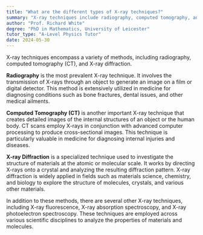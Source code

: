```yaml
---
title: "What are the different types of X-ray techniques?"
summary: "X-ray techniques include radiography, computed tomography, and X-ray diffraction, each serving different purposes in medical imaging and materials analysis."
author: "Prof. Richard White"
degree: "PhD in Mathematics, University of Leicester"
tutor_type: "A-Level Physics Tutor"
date: 2024-05-30
---
```


X-ray techniques encompass a variety of methods, including radiography, computed tomography (CT), and X-ray diffraction.

**Radiography** is the most prevalent X-ray technique. It involves the transmission of X-rays through an object to generate an image on a film or digital detector. This method is extensively utilized in medicine for diagnosing conditions such as bone fractures, dental issues, and other medical ailments.

**Computed Tomography (CT)** is another important X-ray technique that creates detailed images of the internal structures of an object or the human body. CT scans employ X-rays in conjunction with advanced computer processing to produce cross-sectional images. This technique is particularly valuable in medicine for diagnosing internal injuries and diseases.

**X-ray Diffraction** is a specialized technique used to investigate the structure of materials at the atomic or molecular scale. It works by directing X-rays onto a crystal and analyzing the resulting diffraction pattern. X-ray diffraction is widely applied in fields such as materials science, chemistry, and biology to explore the structure of molecules, crystals, and various other materials.

In addition to these methods, there are several other X-ray techniques, including X-ray fluorescence, X-ray absorption spectroscopy, and X-ray photoelectron spectroscopy. These techniques are employed across various scientific disciplines to analyze the properties of materials and molecules.
    